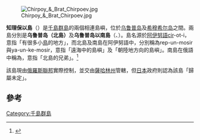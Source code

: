 [[File:Chirpoy_&_Brat_Chirpoev.jpg|thumb]]

'''知理保以島'''（{{jpn|j=知理保以島|hg=ちりほいとう|rm=Chirihoi tō|f=y}}）是[[千島群島|千島群島]]的兩個相連島嶼，位於[[乌鲁普岛|乌鲁普岛]]及[[希穆希尔岛|希穆希尔岛]]之間。兩島分別是'''乌鲁普岛（北島）'''及'''乌鲁普岛以南島'''（{{lang-ja|ちりほいみなみとう}}、{{lang-ru|Брат Чирпоев}}）。島名源於[[阿伊努語|阿伊努語]]cir-ot-i，意指「有很多小[[鳥|鳥]]的地方」，而北島及南島在阿伊努語中，分別稱為rep-un-mosir與ya-un-ke-mosir，意指「遠海中的島嶼」及「朝陸地方向的島嶼」。南島在俄語中稱為{{lang|ru|Остров Брат Чирпоев}}，意指「北島的兄弟」。<ref>{{Cite web |url=http://www.douban.com/note/295630620/ |title=千島島名小識錄 |accessdate=2014-08-11 |archive-date=2014-07-28 |archive-url=https://web.archive.org/web/20140728203650/http://www.douban.com/note/295630620/ |dead-url=no }}</ref>

該島現由[[俄羅斯聯邦|俄羅斯聯邦]]實際控制，並交由[[薩哈林州|薩哈林州]]管轄，但[[日本|日本]]政府則認為該島「歸屬未定」。

==參考==
<references />

{{千島群島}}

[[Category:千島群島|Category:千島群島]]